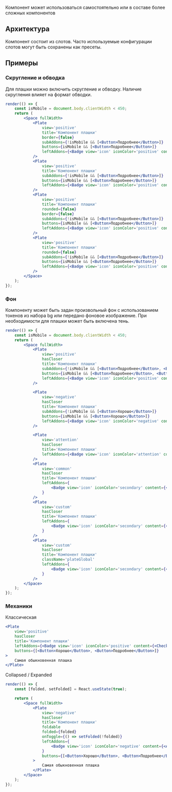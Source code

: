 Компонент может использоваться самостоятельно или в составе более сложных компонентов

## Архитектура

Компонент состоит из слотов. Часто используемые конфигурации слотов могут быть сохранены как пресеты.

## Примеры

### Скругление и обводка

Для плашки можно включить скругление и обводку. Наличие скругления влияет на формат обводки.

```jsx live mobileHeight={510}
render(() => {
    const isMobile = document.body.clientWidth < 450;
    return (
        <Space fullWidth>
            <Plate
                view='positive'
                title='Компонент плашки'
                border={false}
                subAddons={!isMobile && [<Button>Подробнее</Button>]}
                buttons={isMobile && [<Button>Подробнее</Button>]}
                leftAddons={<Badge view='icon' iconColor='positive' content={<CheckmarkOnCircleMIcon />} />}
            />
            <Plate
                view='positive'
                title='Компонент плашки'
                subAddons={!isMobile && [<Button>Подробнее</Button>]}
                buttons={isMobile && [<Button>Подробнее</Button>]}
                leftAddons={<Badge view='icon' iconColor='positive' content={<CheckmarkOnCircleMIcon />} />}
            />
            <Plate
                view='positive'
                title='Компонент плашки'
                rounded={false}
                border={false}
                subAddons={!isMobile && [<Button>Подробнее</Button>]}
                buttons={isMobile && [<Button>Подробнее</Button>]}
                leftAddons={<Badge view='icon' iconColor='positive' content={<CheckmarkOnCircleMIcon />} />}
            />
            <Plate
                view='positive'
                title='Компонент плашки'
                rounded={false}
                subAddons={!isMobile && [<Button>Подробнее</Button>]}
                buttons={isMobile && [<Button>Подробнее</Button>]}
                leftAddons={<Badge view='icon' iconColor='positive' content={<CheckmarkOnCircleMIcon />} />}
            />
        </Space>
    );
});
```

### Фон

Компоненту может быть задан произвольный фон с использованием токенов из набора bg или передано фоновое изображение. При необходимости для плашки может быть включена тень.

```jsx live mobileHeight={560}
render(() => {
    const isMobile = document.body.clientWidth < 450;
    return (
        <Space fullWidth>
            <Plate
                view='positive'
                hasCloser
                title='Компонент плашки'
                subAddons={!isMobile && [<Button>Подробнее</Button>, <Button>Хорошо</Button>]}
                buttons={isMobile && [<Button>Подробнее</Button>, <Button>Хорошо</Button>]}
                leftAddons={<Badge view='icon' iconColor='positive' content={<CheckmarkOnCircleMIcon />} />}
            />

            <Plate
                view='negative'
                hasCloser
                title='Компонент плашки'
                subAddons={!isMobile && [<Button>Хорошо</Button>]}
                buttons={isMobile && [<Button>Хорошо</Button>]}
                leftAddons={<Badge view='icon' iconColor='negative' content={<AlertCircleMIcon />} />}
            />

            <Plate
                view='attention'
                hasCloser
                title='Компонент плашки'
                leftAddons={<Badge view='icon' iconColor='attention' content={<AlertCircleMIcon />} />}
            />
            <Plate
                view='common'
                hasCloser
                title='Компонент плашки'
                leftAddons={
                    <Badge view='icon' iconColor='secondary' content={<InformationCircleMIcon />} />
                }
            />
            <Plate
                view='custom'
                hasCloser
                title='Компонент плашки'
                leftAddons={
                    <Badge view='icon' iconColor='secondary' content={<InformationCircleMIcon />} />
                }
            />
            <Plate
                view='custom'
                hasCloser
                title='Компонент плашки'
                className='plateGlobal'
                leftAddons={
                    <Badge view='icon' iconColor='secondary' content={<InformationCircleMIcon />} />
                }
            />
        </Space>
    );
});
```

### Механики

Классическая

```jsx live
<Plate
    view='positive'
    hasCloser
    title='Компонент плашки'
    leftAddons={<Badge view='icon' iconColor='positive' content={<CheckmarkOnCircleMIcon />} />}
    buttons={[<Button>Хорошо</Button>, <Button>Подробнее</Button>]}
>
    Самая обыкновенная плашка
</Plate>
```

Collapsed / Expanded

```jsx live
render(() => {
    const [folded, setFolded] = React.useState(true);

    return (
        <Space fullWidth>
            <Plate
                view='negative'
                hasCloser
                title='Компонент плашки'
                foldable
                folded={folded}
                onToggle={() => setFolded(!folded)}
                leftAddons={
                    <Badge view='icon' iconColor='negative' content={<AlertCircleMIcon />} />
                }
                buttons={[<Button>Хорошо</Button>, <Button>Подробнее</Button>]}
            >
                Самая обыкновенная плашка
            </Plate>
        </Space>
    );
});
```
